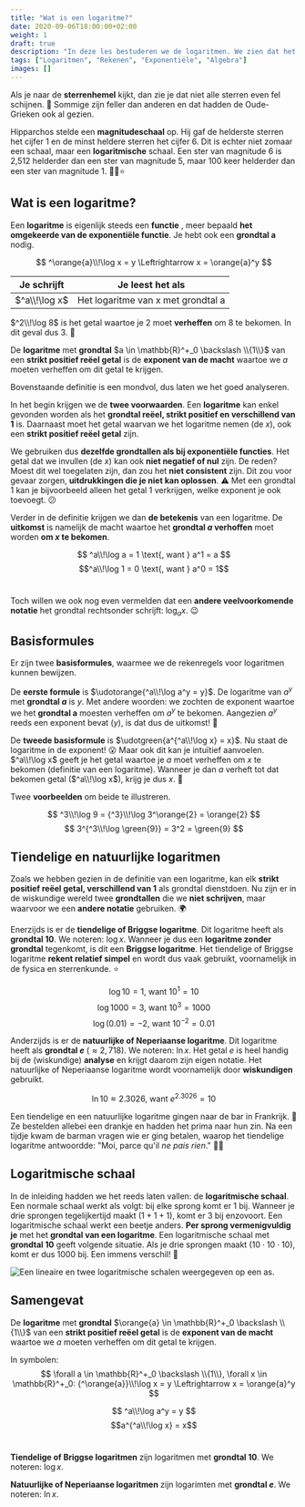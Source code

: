 ```yaml
---
title: "Wat is een logaritme?"
date: 2020-09-06T18:00:00+02:00
weight: 1
draft: true
description: "In deze les bestuderen we de logaritmen. We zien dat het de inverse is van de exponentïele functie en leren over enkele speciale logaritmen."
tags: ["Logaritmen", "Rekenen", "Exponentiële", "Algebra"]
images: []
---
```

Als je naar de **sterrenhemel** kijkt, dan zie je dat niet alle sterren even fel schijnen. :star2: Sommige zijn feller dan anderen en dat hadden de Oude-Grieken ook al gezien. 

Hipparchos stelde een **magnitudeschaal** op. Hij gaf de helderste sterren het cijfer 1 en de minst heldere sterren het cijfer 6. Dit is echter niet zomaar een schaal, maar een **logaritmische** schaal. Een ster van magnitude 6 is 2,512 helderder dan een ster van magnitude 5, maar 100 keer helderder dan een ster van magnitude 1. 🤯🌠⭐

## Wat is een logaritme?
Een **logaritme** is eigenlijk steeds een **functie** <Mute text="(je stopt een getal in het machientje en je krijgt een ander ervoor terug)"/>, meer bepaald **het omgekeerde van de exponentiële functie**. Je hebt ook een **grondtal <span class="orange">a</span>** nodig.

$$
^\orange{a}\\!\log x = y \Leftrightarrow x = \orange{a}^y
$$

| Je schrijft   | Je leest het als                   |
|---------------|------------------------------------|
| $^a\\!\log x$ | Het logaritme van x met grondtal a |

$^2\\!\log 8$ is het getal waartoe je $2$ moet **verheffen** om $8$ te bekomen. In dit geval dus $3$. 🎉

<Attention title="De logaritme">

De **logaritme** met **grondtal** $a \in \mathbb{R}^+_0 \backslash \\{1\\}$ van een **strikt positief reëel getal** is de **exponent van de macht** waartoe we $a$ moeten verheffen om dit getal te krijgen.
</Attention>

Bovenstaande definitie is een mondvol, dus laten we het goed analyseren. ️

In het begin krijgen we de **twee voorwaarden**. Een **logaritme** kan enkel gevonden worden als het **grondtal reëel, strikt positief en verschillend van 1** is. Daarnaast moet het getal waarvan we het logaritme nemen (de $x$), ook een **strikt positief reëel getal** zijn.

We gebruiken dus **dezelfde grondtallen als bij exponentiële functies**. Het getal dat we invullen (de $x$) kan ook **niet negatief of nul** zijn. De reden? Moest dit wel toegelaten zijn, dan zou het **niet consistent** zijn. Dit zou voor gevaar zorgen, **uitdrukkingen die je niet kan oplossen**. ⚠️ Met een grondtal 1 kan je bijvoorbeeld alleen het getal 1 verkrijgen, welke exponent je ook toevoegt. 😕

Verder in de definitie krijgen we dan **de betekenis** van een logaritme. De **uitkomst** is namelijk de macht waartoe het **grondtal $a$ verhoffen** moet worden **om $x$ te bekomen**.

<Attention title="Logaritmen met 1 en 0">

$$
^a\\!\log a = 1 \text{, want } a^1 = a
$$
$$^a\\!\log 1 = 0 \text{, want } a^0 = 1$$  
</Attention>

Toch willen we ook nog even vermelden dat een **andere veelvoorkomende notatie** <Mute text="(voornamelijk in het buitenland)"/> het grondtal rechtsonder schrijft: $\log _a x$. 😉

## Basisformules
Er zijn twee **basisformules**, waarmee we de rekenregels voor logaritmen kunnen bewijzen.

De **eerste formule** is $\udotorange{^a\\!\log a^y = y}$. De logaritme van $a^y$ met **grondtal $a$** is $y$. Met andere woorden: we zochten de exponent waartoe we het **grondtal a** moesten verheffen om $a^y$ te bekomen. Aangezien $a^y$ reeds een exponent bevat ($y$), is dat dus de uitkomst! 🥳

De **tweede basisformule** is $\udotgreen{a^{^a\\!\log x} = x}$. Nu staat de logaritme in de exponent! 😮 Maar ook dit kan je intuïtief aanvoelen. $^a\\!\log x$ geeft je het getal waartoe je $a$ moet verheffen om $x$ te bekomen (definitie van een logaritme). Wanneer je dan $a$ verheft tot dat bekomen getal ($^a\\!\log x$), krijg je dus $x$. 🤯

Twee **voorbeelden** om beide te illustreren.

$$
^3\\!\log 9 = {^3}\\!\log 3^\orange{2} = \orange{2}
$$
$$
3^{^3\\!\log \green{9}} = 3^2 = \green{9}
$$

## Tiendelige en natuurlijke logaritmen
Zoals we hebben gezien in de definitie van een logaritme, kan elk **strikt positief reëel getal, verschillend van 1** als grondtal dienstdoen. Nu zijn er in de wiskundige wereld twee **grondtallen** die we **niet schrijven**, maar waarvoor we een **andere notatie** gebruiken. 🌍

Enerzijds is er de **tiendelige of Briggse logaritme**. Dit logaritme heeft als **grondtal 10**. We noteren: $\log x$. Wanneer je dus een **logaritme <Mute text="schijnbaar"/> zonder grondtal** tegenkomt, is dit een **Briggse logaritme**. Het tiendelige of Briggse logaritme **rekent relatief simpel** en wordt dus vaak gebruikt, voornamelijk in de fysica en sterrenkunde. ⭐

$$
\log 10 = 1 \text{, want } 10^1 = 10
$$
$$
\log 1000 = 3 \text{, want } 10^3 = 1000
$$
$$
\log (0.01) = -2 \text{, want } 10^{-2} = 0.01
$$

Anderzijds is er de **natuurlijke of Neperiaanse logaritme**. Dit logaritme heeft als **grondtal $e$** ($\approx 2,718$). We noteren: $\ln x$. Het getal $e$ is heel handig bij de (wiskundige) **analyse** en krijgt daarom zijn eigen notatie. Het natuurlijke of Neperiaanse logaritme wordt voornamelijk door **wiskundigen** gebruikt.

$$
\ln 10 \approx 2.3026 \text{, want } e^{2.3026} = 10
$$

<Expand title="Een wiskundig mopje">

Een tiendelige en een natuurlijke logaritme gingen naar de bar in Frankrijk. 🍺 Ze bestelden allebei een drankje en hadden het prima naar hun zin. Na een tijdje kwam de barman vragen wie er ging betalen, waarop het tiendelige logaritme antwoordde: "Moi, parce qu'il *ne pais rien*." 🥁😂
</Expand>

## Logaritmische schaal
In de inleiding hadden we het reeds laten vallen: de **logaritmische schaal**. Een normale <Mute text="lineaire"/> schaal werkt als volgt: bij elke sprong komt er $1$ bij. Wanneer je drie sprongen tegelijkertijd maakt ($1 + 1 + 1$), komt er $3$ bij enzovoort. Een logaritmische schaal werkt een beetje anders. **Per sprong vermenigvuldig je** met het **grondtal van een logaritme**. Een logaritmische schaal met **grondtal 10** geeft volgende situatie. Als je drie sprongen maakt ($10 \cdot 10 \cdot 10$), komt er dus $1000$ bij. Een immens verschil! 🤯

![Een lineaire en twee logaritmische schalen weergegeven op een as.](img/logaritmische_schaal.png)

## Samengevat
<Attention title="Definitie van een logaritme">

De **logaritme** met **grondtal** $\orange{a} \in \mathbb{R}^+_0 \backslash \\{1\\}$ van een **strikt positief reëel getal** is de **exponent van de macht** waartoe we $a$ moeten verheffen om dit getal te krijgen.

In symbolen:
$$
\forall a \in \mathbb{R}^+_0 \backslash \\{1\\}, \forall x \in \mathbb{R}^+_0: {^\orange{a}}\\!\log x = y \Leftrightarrow x = \orange{a}^y
$$
</Attention>

<Attention title="De basisformules">

$$
^a\\!\log a^y = y
$$
$$a^{^a\\!\log x} = x$$  
</Attention>

<Attention title="Tiendelige en natuurlijke logaritmen">

**Tiendelige of Briggse logaritmen** zijn logaritmen met **grondtal 10**. We noteren: $\log x$.

**Natuurlijke of Neperiaanse logaritmen** zijn logarimten met **grondtal $e$**. We noteren: $\ln x$.
</Attention>